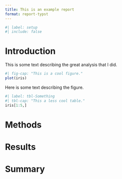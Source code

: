 ```yaml
---
title: This is an example report
format: report-typst
---
```


```r
#| label: setup
#| include: false
```

# Introduction

This is some text describing the great analysis that I did.

```r
#| fig-cap: "This is a cool figure."
plot(iris)
```

Here is some text describing the figure.

```r
#| label: tbl-Something
#| tbl-cap: "This a less cool table."
iris[1:5,]
```

# Methods

# Results

# Summary

